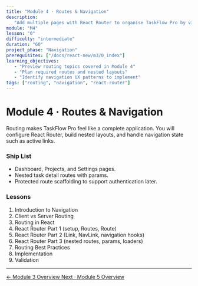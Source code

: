 ```yaml
---
title: "Module 4 · Routes & Navigation"
description:
   "Add multiple pages with React Router to organise TaskFlow Pro by views."
module: "M4"
lesson: "0"
difficulty: "intermediate"
duration: "60"
project_phase: "Navigation"
prerequisites: ["/docs/react-new/m3/0_index"]
learning_objectives:
   - "Preview routing topics covered in Module 4"
   - "Plan required routes and nested layouts"
   - "Identify navigation UX patterns to implement"
tags: ["routing", "navigation", "react-router"]
---
```


# Module 4 · Routes & Navigation

Routing makes TaskFlow Pro feel like a complete application. You will configure
React Router, build nested layouts, and handle navigation state such as active
links.

### Ship List

-  Dashboard, Projects, and Settings pages.
-  Nested task detail routes with params.
-  Protected route scaffolding to support authentication later.

### Lessons

1. Introduction to Navigation
2. Client vs Server Routing
3. Routing in React
4. React Router Part 1 (setup, Routes, Route)
5. React Router Part 2 (Link, NavLink, navigation hooks)
6. React Router Part 3 (nested routes, params, loaders)
7. Routing Best Practices
8. Implementation
9. Validation

---

<div className='mt-8 flex justify-between'>
   <a
      href='/docs/react-new/m3/0_index'
      className='text-sm font-medium text-muted-foreground hover:text-foreground'
   >
      ← Module 3 Overview
   </a>
   <a
      href='/docs/react-new/m5/0_index'
      className='text-sm font-medium text-primary hover:text-primary/80'
   >
      Next · Module 5 Overview
   </a>
</div>
